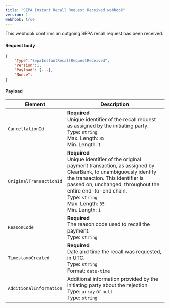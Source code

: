 ```yaml
---
title: "SEPA Instant Recall Request Received webhook"
version: 1
webhook: true
---
```


This webhook confirms an outgoing SEPA recall request has been received.

#### Request body

```json
{
    "Type":"SepaInstantRecallRequestReceived",
    "Version":1,
    "Payload": {...},
    "Nonce":
}
```

#### Payload
| Element                 | Description     |
|-------------------------|-----------------|
|`CancellationId` |**Required**<br />Unique identifier of the recall request as assigned by the initiating party.<br/>Type: `string`<br/>Max. Length: `35`<br/>Min. Length: `1` |
|`OriginalTransactionId` |**Required**<br />Unique identifier of the original payment transaction, as assigned by ClearBank, to unambiguously identify the transaction. This identifier is passed on, unchanged, throughout the entire end-to-end chain.<br/>Type: `string`<br/>Max. Length: `35`<br/>Min. Length: `1` |
|`ReasonCode` |**Required**<br />The reason code used to recall the payment.<br/>Type: `string`|
|`TimestampCreated` |**Required**<br />Date and time the recall was requested, in UTC.<br/>Type: `string`<br/>Format: `date-time`|
|`AdditionalInformation` |Additional information provided by the initiating party about the rejection<br/>Type: `array` or `null`<br />Type: `string`|